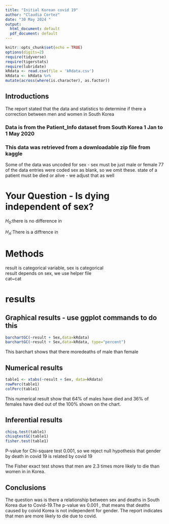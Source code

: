 ```yaml
---
title: "Initial Korean covid 19"
author: "Claudia Cortez"
date: "30 May 2024 "
output:
  html_document: default
  pdf_document: default
---
```


```r
knitr::opts_chunk$set(echo = TRUE)
options(digits=2)
require(tidyverse)
require(tigerstats)
require(lubridate)
kRdata <- read.csv(file = 'kRdata.csv')
kRdata <- kRdata %>%
mutate(across(where(is.character), as.factor))

```
## Introductions 
The report stated that the data and statistics to determine if there a correction between men and women in South Korea

### Data is from the Patient_Info dataset from South Korea 1 Jan to 1 May 2020
### This data was retrieved from a downloadable zip file from kaggle

Some of the data was uncoded for sex - sex must be just male or female
77 of the data entries were coded sex  as blank, so we omit these.
state of a patient must be died or alive - we adjust that as well   
  
# Your Question - Is dying independent of sex?


$H_0$:there is no difference in     

$H_A$:There is a diffrence in   



# Methods

result is categorical variable, sex is categorical  
result depends on sex, we use helper file  
cat~cat 

# results


## Graphical results - use ggplot commands to do this  

```r
barchartGC(~result + Sex,data=kRdata)
barchartGC(~result + Sex,data=kRdata, type="percent")

```

This barchart shows that there moredeaths of male than female   


## Numerical results

```r
table1 <- xtabs(~result + Sex, data=kRdata)
rowPerc(table1)
colPerc(table1)
```

This numerical result show that 64% of males have died and 36% of females have died out of the 100% shown on the chart.  


## Inferential results 

```r
chisq.test(table1)
chisqtestGC(table1)
fisher.test(table1)
```  
P-value for Chi-square test 0.001, so we  reject null hypothesis that gender by death in covid 19 is related by covid 19    


 The Fisher exact test shows that men are 2.3 times more likely to die than women in in Korea.  



## Conclusions
The question was is there a relationship between sex and deaths in South Korea due to Covid-19.The p-value ws 0.001 , that means that deaths caused by coivid Korea is not independent for gender. The report indicates that men are more likely to die due to covid.  



